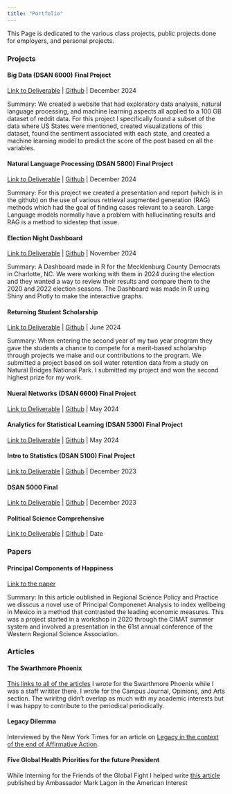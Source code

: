 ```yaml
---
title: "Portfolio"
---
```


This Page is dedicated to the various class projects, public projects done for employers, and personal projects.

### Projects 

#### Big Data (DSAN 6000) Final Project
[Link to Deliverable](https://gu-dsan6000.github.io/fall-2024-project-team-29/) | [Github](https://github.com/gu-dsan6000/fall-2024-project-team-29) | December 2024

Summary: We created a website that had exploratory data analysis, natural language processing, and machine learning aspects all applied to a 100 GB dataset of reddit data. For this project I specifically found a subset of the data where US States were mentioned, created visualizations of this dataset, found the sentiment associated with each state, and created a machine learning model to predict the score of the post based on all the variables.

#### Natural Language Processing (DSAN 5800) Final Project
[Link to Deliverable](https://docs.google.com/presentation/d/1GzWrOpMp3qInxHbbkDERY1NzALd6HCGF4lNTFvmB8g8/edit?usp=sharing) | [Github](https://github.com/msheeba4848/Framework-Insight-Retrieval-and-Summarization-) | December 2024

Summary: For this project we created a presentation and report (which is in the github) on the use of various retrieval augmented generation (RAG) methods which had the goal of finding cases relevant to a search. Large Language models normally have a problem with hallucinating results and RAG is a method to sidestep that issue.

#### Election Night Dashboard
[Link to Deliverable](https://bluebonnetdata-powell.shinyapps.io/Mecklenburg_Forecasting/) | [Github](https://github.com/powellres/Mecklenburg_County_Election_Night_Dashboard) | November 2024

Summary: A Dashboard made in R for the Mecklenburg County Democrats in Charlotte, NC. We were working with them in 2024 during the election and they wanted a way to review their results and compare them to the 2020 and 2022 election seasons. The Dashboard was made in R using Shiny and Plotly to make the interactive graphs.

#### Returning Student Scholarship 
[Link to Deliverable](https://powellres.github.io/Powell-Returning-Student-Scholarship/) | [Github](https://github.com/powellres/Powell-Returning-Student-Scholarship) | June 2024

Summary: When entering the second year of my two year program they gave the students a chance to compete for a merit-based scholarship through projects we make and our contributions to the program. We submitted a project based on soil water retention data from a study on Natural Bridges National Park. I submitted my project and won the second highest prize for my work.

#### Nueral Networks (DSAN 6600) Final Project
[Link to Deliverable]() | [Github]() | May 2024

#### Analytics for Statistical Learning (DSAN 5300) Final Project
[Link to Deliverable]() | [Github]() | May 2024

#### Intro to Statistics (DSAN 5100) Final Project
[Link to Deliverable]() | [Github]() | December 2023

#### DSAN 5000 Final 
[Link to Deliverable]() | [Github]() | December 2023

#### Political Science Comprehensive
[Link to Deliverable]() | [Github]() | Date

### Papers

#### Principal Components of Happiness
[Link to the paper](https://www.sciencedirect.com/science/article/pii/S1757780224003755)

Summary: In this article oublished in Regional Science Policy and Practice we disscus a novel use of Principal Componenet Analysis to index wellbeing in Mexico in a method that contrasted the leading economic measures. This was a project started in a workshop in 2020 through the CIMAT summer system and involved a presentation in the 61st annual conference of the Western Regional Science Association.

### Articles

#### The Swarthmore Phoenix 
[This links to all of the articles](https://swarthmorephoenix.com/author/powell_sheagren/) I wrote for the Swarthmore Phoenix while I was a staff writiter there. I wrote for the Campus Journal, Opinions, and Arts section. The wriritng didn't overlap as much with my academic interests but I was happy to contribute to the periodical periodically.

#### Legacy Dilemma
Interviewed by the New York Times for an article on [Legacy in the context of the end of Affirmative Action](https://www.nytimes.com/2023/07/30/us/politics/legacy-admissions-college-alumni.html).



#### Five Global Health Priorities for the future President
While Interning for the Friends of the Global Fight I helped write [this article](https://www.the-american-interest.com/2020/07/20/five-global-health-priorities-for-the-next-president/) published by Ambassador Mark Lagon in the American Interest
